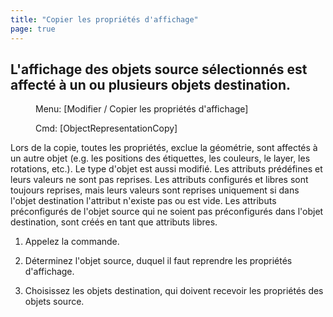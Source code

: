 ```yaml
---
title: "Copier les propriétés d'affichage"
page: true
---
```

## L&#39;affichage des objets source s&#233;lectionn&#233;s est affect&#233; &#224; un ou plusieurs objets destination.
 <Menu> Menu: [Modifier / Copier les propriétés d'affichage] </Menu> 
 <Menu> Cmd: [ObjectRepresentationCopy] </Menu> 

Lors de la copie, toutes les propri&#233;t&#233;s, exclue la g&#233;om&#233;trie, sont affect&#233;s &#224; un autre objet (e.g. les positions des &#233;tiquettes, les couleurs, le layer, les rotations, etc.). Le type d&#39;objet est aussi modifi&#233;. 
Les attributs pr&#233;d&#233;fines et leurs valeurs ne sont pas reprises. 
Les attributs configur&#233;s et libres sont toujours reprises, mais leurs valeurs sont reprises uniquement si dans l&#39;objet destination l&#39;attribut n&#39;existe pas ou est vide. Les attributs pr&#233;configur&#233;s de l&#39;objet source qui ne soient pas pr&#233;configur&#233;s dans l&#39;objet destination, sont cr&#233;&#233;s en tant que attributs libres.



1. Appelez la commande.

2. D&#233;terminez l&#39;objet source, duquel il faut reprendre les propri&#233;t&#233;s d&#39;affichage.

3. Choisissez les objets destination, qui doivent recevoir les propri&#233;t&#233;s des objets source.



